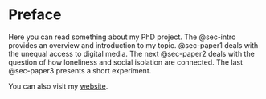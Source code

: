 # Preface {.unnumbered}

Here you can read something about my PhD project. The @sec-intro provides an overview and introduction to my topic. @sec-paper1 deals with the unequal access to digital media. The next @sec-paper2 deals with the question of how loneliness and social isolation are connected. The last @sec-paper3 presents a short experiment.

You can also visit my [website](https://lottehaussmann.github.io/Website/).


<!---Adrian comments, June 21 2024
Very nice! I think you have a quite advanced book already. Well done.

1) It can be helpful if all images were stored inside a subfolder,
for example, the one already available "img".

2) Is it intentional that you work in Visual mode rather than in the Source?

If unintentional, you may change the default setting from inside the file

_quarto.yml whereby you either delete line 38 entirely (editor type) or change the argument to
editor: source

3) The epub book format is not generated yet. For that there are some additional things to set up first. Please check online. 

4) Generally, I would clean the work directory before deploying the book. Meaning redundant files such as summary.qmd, which is not a chapter in the book yet, will take up space on the online repository (where you 
deploy the book and also on GitHub). Since those repositories are free they also come with a storage space limitation. So, deploying unnecessary files will clutter and take up space.---->
